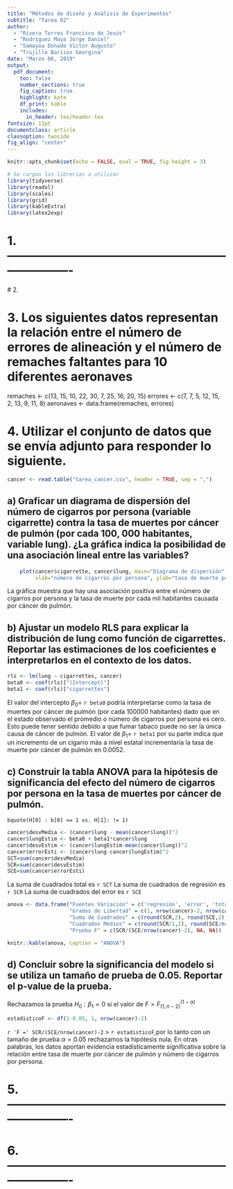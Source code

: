 ```yaml
---
title: "Métodos de diseño y Análisis de Experimentos"
subtitle: "Tarea 02"
author:
  - "Rivera Torres Francisco de Jesús"
  - "Rodríguez Maya Jorge Daniel"
  - "Samayoa Donado Víctor Augusto"
  - "Trujillo Bariios Georgina"
date: "Marzo 06, 2019"
output:
  pdf_document:
    toc: false
    number_sections: true
    fig_caption: true
    highlight: kate
    df_print: kable
    includes:
      in_header: tex/header.tex
fontsize: 11pt
documentclass: article
classoption: twoside
fig_align: "center"
---
```


```r
knitr::opts_chunk$set(echo = FALSE, eval = TRUE, fig.height = 3)

# Se cargan las librerias a utilizar
library(tidyverse)
library(readxl)
library(scales)
library(grid)
library(kableExtra)
library(latex2exp)
```

# 1. ----------------------------------------------------------------------



# 2. \begin{enumerate}

\item Mostrar que, para el modelo RLS, se cumple

\begin{equation}
    \begin{split}
    \notag F = \frac{R^2\left(n-2\right)}{1-R^2},
    \end{split}
\end{equation}

donde F es el estadístico del ANOVA y $R^2$ es el coeficiente de determinación del modelo.\\

Sabemos que 

\begin{equation}
    \begin{split}
    \notag R^2 =1- \frac{SCE}{SCT}, \quad F = \frac{SCR}{\frac{SCE}{(n-2)}} \quad \text{y} \quad SCT = SCR + SCE
    \end{split}
\end{equation}

Entonces

\begin{equation}
    \begin{split}
    \notag F &= \frac{SRE}{\frac{SCE}{(n-2)}} =\frac{SCR(n-2)}{SCE} = \frac{(SCT-SCE)(n-2)}{SCE} \left( \frac{SCT}{SCT} \right)\\
	&= \frac{\left( \frac{SCT}{SCT}-\frac{SCE}{SCT} \right) \left( n-2 \right)}{\frac{SCE}{SCT}} = \frac{\left( \frac{SCT}{SCT}-\frac{SCE}{SCT} \right) \left( n-2 \right)}{1-1+\frac{SCE}{SCT}} = \frac{\left( 1-\frac{SCE}{SCT} \right) \left( n-2 \right)}{1-\left( 1-\frac{SCE}{SCT} \right)}\\
	&= \frac{R^2\left(n-2\right)}{1-R^2}
    \end{split}
\end{equation}

Por lo tanto

\begin{equation}
    \begin{split}
    \notag F = \frac{R^2\left(n-2\right)}{1-R^2},
    \end{split}
\end{equation}

\item Suponer que para un conjunto de 20 pares de observaciones $(x, y), r=-0.74$. Si se ajusta un modelo RLS a estos datos, ¿que se puede decir sobre la significancia del modelo?\\

Pdemos decir que el modelo tiene una asociación lineal inversa fuerte entre las observaciones $(x, y)$, es decir, si una crece la otra decrece.

\end{enumerate}



# 3. Los siguientes datos representan la relación entre el número de errores de alineación y el número de remaches faltantes para 10 diferentes aeronaves

remaches <-  c(13, 15, 10, 22, 30, 7, 25, 16, 20, 15)
errores <- c(7, 7, 5, 12, 15, 2, 13, 9, 11, 8)
aeronaves <- data.frame(remaches, errores)

# 4. Utilizar el conjunto de datos que se envía adjunto para responder lo siguiente.
```r
cancer <- read.table("tarea_cancer.csv", header = TRUE, sep = ",")
```

## a) Graficar un diagrama de dispersión del número de cigarros por persona (variable cigarrette) contra la tasa de muertes por cáncer de pulmón (por cada 100, 000 habitantes, variable lung). ¿La gráfica indica la posibilidad de una asociación lineal entre las variables?

```r
    plot(cancer$cigarrette, cancer$lung, main="Diagrama de dispersión",
         xlab="número de cigarros por persona", ylab="tasa de muerte por cáncer de pulmón", pch=19)
```

La gráfica muestra que hay una asociación positiva entre el número de cigarros por persona y la tasa de muerte por cada mil habitantes causada por cáncer de pulmón.


## b) Ajustar un modelo RLS para explicar la distribución de lung como función de cigarrettes. Reportar las estimaciones de los coeficientes e interpretarlos en el contexto de los datos.

```r
rls <- lm(lung ~ cigarrettes, cancer)
beta0 <- coef(rls)["(Intercept)"]
beta1 <- coef(rls)["cigarrettes"]
```

El valor del intercepto $\beta_{0} =$ `r beta0` podría interpretarse como la tasa de muertes por cáncer de pulmón (por cada $100000$ habitantes) dado que en el estado observado el promedio o número de cigarros por persona es cero. Esto puede tener sentido debido a que fumar tabaco puede no ser la única causa de cáncer de pulmón. 
El valor de $\beta_{1}=$ `r beta1` por su parte indica que un incremento de un cigarro más a nivel estatal incrementaría la tasa de muerte por cáncer de pulmón en $0.0052$. 

## c) Construir la tabla ANOVA para la hipótesis de significancia del efecto del número de cigarros por persona en la tasa de muertes por cáncer de pulmón.
`bquote(H[0] : b[0] == 1 vs. H[1]: != 1)`

```r
cancer$desvMedia <- (cancer$lung - mean(cancer$lung))^2
cancer$lungEstim <- beta0 + beta1*cancer$lung
cancer$desvEstim <- (cancer$lungEstim-mean(cancer$lung))^2
cancer$errorEsti <- (cancer$lung-cancer$lungEstim)^2 
SCT=sum(cancer$desvMedia)
SCR=sum(cancer$desvEstim)
SCE=sum(cancer$errorEsti)
```

La suma de cuadrados total es `r SCT`
La suma de cuadrados de regresión es `r SCR`
La suma de cuadrados del error es `r SCE`

```r

anova <- data.frame("Fuentes Variación" = c('regresión', 'error', 'total'),
                    "Grados de Libertad" = c(1, nrow(cancer)-2, nrow(cancer)-1), 
                    "Suma de Cuadrados" = c(round(SCR,2), round(SCE,2), round(SCT, 0)),
                    "Cuadrados Medios" = c(round(SCR/1,2), round(SCE/nrow(cancer)-2, 2), NA),
                    "Prueba F" = c(SCR/(SCE/nrow(cancer)-2), NA, NA))

knitr::kable(anova, caption = "ANOVA")
```



## d) Concluir sobre la significancia del modelo si se utiliza un tamaño de prueba de 0.05. Reportar el p-value de la prueba.

Rechazamos la prueba $H_{0}:\beta_{1}=0$ si el valor de $F >F_{(1,n-2)}^{(1-\alpha)}$

```r
estadisticoF <- df(1-0.05, 1, nrow(cancer)-2)
```

`r 'F =' SCR/(SCE/nrow(cancer)-2` $>$ `r estadisticoF`,por lo tanto con un tamaño de prueba $\alpha=0.05$ rechazamos la hipótesis nula. En otras palabras, los datos aportan evidencia estadísticamente significativa sobre la relación entre tasa de muerte por cáncer de pulmón y número de cigarros por persona.

# 5. ----------------------------------------------------------------------



# 6. ----------------------------------------------------------------------

